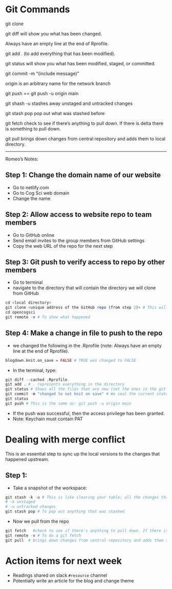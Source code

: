 # Git Commands

git clone <link from GitHub>

git diff <filename> will show you what has been changed.

Always have an empty line at the end of Rprofile. 

git add . (to add everything that has been modified). 

git status will show you what has been modified, staged, or committed. 

git commit -m "(include message)"

origin is an arbitrary name for the network branch

git push == git push -u origin main

git shash -u  stashes away unstaged and untracked changes

git stash pop  pop out what was stashed before

git fetch   check to see if there's anything to pull down. If there is delta there is something to pull down.

git pull  brings down changes from central repository and adds them to local directory. 

--------------------------------------------------------------------------------

Romeo's Notes:

## Step 1: Change the domain name of our website

- Go to netlify.com
- Go to Cog Sci web domain 
- Change the name

## Step 2: Allow access to website repo to team members

- Go to GitHub online
- Send email invites to the group members from GitHub settings
- Copy the web URL of the repo for the next step

## Step 3: Git push to verify access to repo by other members

- Go to terminal
- navigate to the directory that will contain the directory we will clone from GitHub

```r
cd <local directory>
git clone <unique address of the GitHub repo (from step 2)> # This will establish a link of the remote directory with the local directory
cd opencogsci
git remote -v # To show what happened
```

## Step 4: Make a change in file to push to the repo

- we changed the following in the .Rprofile (note: Always have an empty line at the end of Rprofile).

```r
blogdown.knit.on_save = FALSE # TRUE was changed to FALSE
```

- In the terminal, type:

```r
git diff --cached .Rprofile
git add . # . represents everything in the directory
git status # Shows all the files that are new (not the ones in the git ignore). This is to make sure that we have all the right files in the commit. git status will show you what has been modified, staged, or committed. 
git commit -m "changed to not knit on save" # We seal the current status with a short message
git status
git push # This is the same as: git push -u origin main
```

- If the push was successful, then the access privilege has been granted.
- Note: Keychain must contain PAT

# Dealing with merge conflict

This is an essential step to sync up the local versions to the changes that happened upstream. 

## Step 1: 

- Take a snapshot of the workspace:

```r
git stash -k -u # This is like clearing your table; all the changes that were made to the local files will be saved out of the current "workspace". This prevents merge conflicts when you will subsequently pull from the repo and helps you sync up with upstream.
# -k unstaged
# -u untracked changes
git stash pop # To pop out anything that was stashed
```

- Now we pull from the repo
```r
git fetch   #check to see if there's anything to pull down. If there is delta there is something to pull down.
git remote -v # To do a git fetch
git pull  # brings down changes from central repository and adds them to local directory. 
```

# Action items for next week

- Readings shared on slack `#resource` channel
- Potentially write an article for the blog and change theme